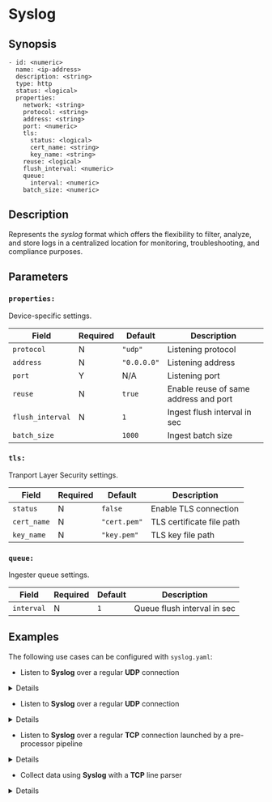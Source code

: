 
# Syslog

## Synopsis

```ssml {5}
- id: <numeric>
  name: <ip-address>
  description: <string>
  type: http
  status: <logical>
  properties:
    network: <string>
    protocol: <string>
    address: <string>
    port: <numeric>
    tls:
      status: <logical>
      cert_name: <string>
      key_name: <string>
    reuse: <logical>
    flush_interval: <numeric>
    queue:
      interval: <numeric>
    batch_size: <numeric>
```

## Description

Represents the _syslog_ format which offers the flexibility to filter, analyze, and store logs in a centralized location for monitoring, troubleshooting, and compliance purposes.

## Parameters

<BasicConfig />

### `properties:`

Device-specific settings.

|Field|Required|Default|Description|
|---|---|---|---|
|`protocol`|N|`"udp"`|Listening protocol|
|`address`|N|`"0.0.0.0"`|Listening address|
|`port`|Y|N/A|Listening port|
|`reuse`|N|`true`|Enable reuse of same address and port|
|`flush_interval`|N|`1`|Ingest flush interval in sec|
|`batch_size`||`1000`|Ingest batch size|

### `tls:`

Tranport Layer Security settings.

|Field|Required|Default|Description|
|---|---|---|---|
|`status`|N|`false`|Enable TLS connection|
|`cert_name`|N|`"cert.pem"`|TLS certificate file path|
|`key_name`|N|`"key.pem"`|TLS key file path|

### `queue:`

Ingester queue settings.

|Field|Required|Default|Description|
|---|---|---|---|
|`interval`|N|`1`|Queue flush interval in sec|

## Examples

The following use cases can be configured with `syslog.yaml`:

* Listen to **Syslog** over a regular **UDP** connection

<Details summary="Click to see">
```yaml
devices:
  id: {0..9}+
  name: "<some-name>"
  type: syslog
  properties:
    address: "0.0.0.0"
    port: 514
```
</Details>

* Listen to **Syslog** over a regular **UDP** connection

<Details summary="Click to see">
```yaml
```
</Details>

* Listen to **Syslog** over a regular **TCP** connection launched by a pre-processor pipeline

<Details summary="Click to see">
```yaml
```
</Details>

* Collect data using **Syslog** with a **TCP** line parser

<Details summary="Click to see">
```yaml
```
</Details>
